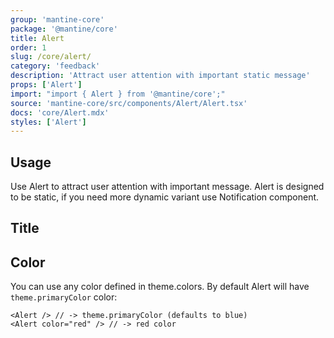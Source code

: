 ```yaml
---
group: 'mantine-core'
package: '@mantine/core'
title: Alert
order: 1
slug: /core/alert/
category: 'feedback'
description: 'Attract user attention with important static message'
props: ['Alert']
import: "import { Alert } from '@mantine/core';"
source: 'mantine-core/src/components/Alert/Alert.tsx'
docs: 'core/Alert.mdx'
styles: ['Alert']
---
```



## Usage

Use Alert to attract user attention with important message.
Alert is designed to be static, if you need more dynamic variant use <GatsbyLink to="/core/notification/">Notification</GatsbyLink> component.

<Demo data={AlertDemos.usage} />

## Title

<Demo data={AlertDemos.title} />

## Color

You can use any color defined in <GatsbyLink to="/theming/extend-theme/#default-colors">theme.colors</GatsbyLink>.
By default Alert will have `theme.primaryColor` color:

```tsx
<Alert /> // -> theme.primaryColor (defaults to blue)
<Alert color="red" /> // -> red color
```

<Demo data={AlertDemos.configurator} />
